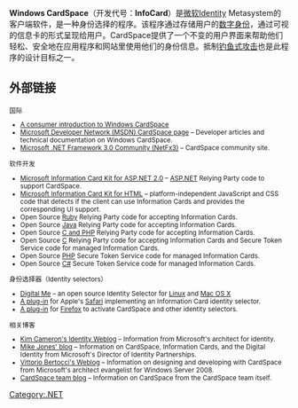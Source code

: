 {{unreferenced|time=2017-04-15T03:07:12+00:00}}
{{NoteTA|G1=IT|G2=Windows}}
'''Windows CardSpace'''（开发代号：'''InfoCard'''）是[[微软|微软]]Identity Metasystem的客户端软件，是一种身份选择的程序。该程序通过存储用户的[[数字身份|数字身份]]，通过可视的信息卡的形式呈现给用户。CardSpace提供了一个不变的用户界面来帮助他们轻松、安全地在应用程序和网站里使用他们的身份信息。抵制[[钓鱼式攻击|钓鱼式攻击]]也是此程序的设计目标之一。

== 外部链接 ==
<small>
;国际
*[https://web.archive.org/web/20090828211147/http://www.microsoft.com/windows/products/winfamily/cardspace/default.mspx A consumer introduction to Windows CardSpace]
*[http://msdn.microsoft.com/CardSpace Microsoft Developer Network (MSDN) CardSpace page] – Developer articles and technical documentation on Windows CardSpace.
* [https://web.archive.org/web/20080915073716/http://netfx3.com/content/WindowsCardspaceHome.aspx Microsoft .NET Framework 3.0 Community (NetFx3)] – CardSpace community site.

;软件开发
*[http://go.microsoft.com/fwlink/?LinkId=89183 Microsoft Information Card Kit for ASP.NET 2.0] – [[ASP.NET|ASP.NET]] Relying Party code to support CardSpace.
*[http://go.microsoft.com/fwlink/?LinkId=89182 Microsoft Information Card Kit for HTML] – platform-independent JavaScript and CSS code that detects if the client can use Information Cards and provides the corresponding UI support.
*Open Source [http://www.codeplex.com/informationcardruby Ruby] {{Wayback|url=http://www.codeplex.com/informationcardruby |date=20100129193710 }} Relying Party code for accepting Information Cards.
*Open Source [http://www.codeplex.com/informationcardjava Java] {{Wayback|url=http://www.codeplex.com/informationcardjava |date=20100215011917 }} Relying Party code for accepting Information Cards.
*Open Source [https://infocard-demo.labs.pingidentity.com/ C and PHP]{{dead link|date=2017年11月 |bot=InternetArchiveBot |fix-attempted=yes }} Relying Party code for accepting Information Cards.
*Open Source [http://dacs.dss.ca/ C] {{Wayback|url=http://dacs.dss.ca/ |date=20050312173814 }} Relying Party code for accepting Information Cards and Secure Token Service code for managed Information Cards.
*Open Source [https://web.archive.org/web/20071112023512/http://www.carillon.ca/products/demo-sts.php PHP] Secure Token Service code for managed Information Cards.
*Open Source [https://web.archive.org/web/20130616092249/http://sharpsts.com/ C#] Secure Token Service code for managed Information Cards.

;身份选择器（Identity selectors）
*[https://web.archive.org/web/20081013052617/http://code.bandit-project.org/trac/wiki/DigitalMe Digital Me] – an open source Identity Selector for [[Linux|Linux]] and [[Mac_OS_X|Mac OS X]]
*[https://web.archive.org/web/20061107092140/http://www.hccp.org/safari-plug-in.html A plug-in] for Apple's [[Safari|Safari]] implementing an Information Card identity selector.
*[http://www.codeplex.com/IdentitySelector A plug-in] {{Wayback|url=http://www.codeplex.com/IdentitySelector |date=20100210201631 }} for [[Firefox|Firefox]] to activate CardSpace and other identity selectors.

;相关博客
*[http://www.identityblog.com/ Kim Cameron's Identity Weblog] {{Wayback|url=http://www.identityblog.com/ |date=20220517095329 }} – Information from Microsoft's architect for identity.
*[http://self-issued.info/ Mike Jones' blog] {{Wayback|url=http://self-issued.info/ |date=20220515201818 }} – Information on CardSpace, Information Cards, and the Digital Identity from Microsoft's Director of Identity Partnerships.
*[http://blogs.msdn.com/vbertocci/ Vittorio Bertocci's Weblog] {{Wayback|url=http://blogs.msdn.com/vbertocci/ |date=20040526092118 }} – Information on designing and developing with CardSpace from Microsoft's architect evangelist for Windows Server 2008.
*[http://blogs.msdn.com/card/ CardSpace team blog] {{Wayback|url=http://blogs.msdn.com/card/ |date=20100327050539 }} – Information on CardSpace from the CardSpace team itself.
</small>

{{Microsoft Windows components}}

[[Category:.NET|Category:.NET]]